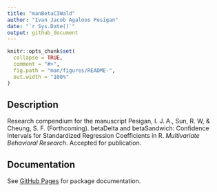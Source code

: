 ```yaml
---
title: "manBetaCIWald"
author: "Ivan Jacob Agaloos Pesigan"
date: "`r Sys.Date()`"
output: github_document
---
```


<!-- README.md is generated from README.Rmd. Please edit that file -->

```r
knitr::opts_chunk$set(
  collapse = TRUE,
  comment = "#>",
  fig.path = "man/figures/README-",
  out.width = "100%"
)
```

## Description

Research compendium for the manuscript
Pesigan, I. J. A., Sun, R. W, & Cheung, S. F. (Forthcoming).
betaDelta and betaSandwich: Confidence Intervals for Standardized Regression Coefficients in R.
*Multivariate Behavioral Research*. Accepted for publication.

## Documentation

See
[GitHub Pages](https://jeksterslab.github.io/manBetaCIWald/index.html)
for package documentation.
